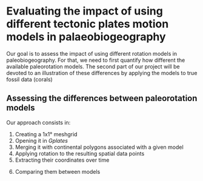 # Evaluating the impact of using different tectonic plates motion models in palaeobiogeography

Our goal is to assess the impact of using different rotation models in paleobiogeography. For that, we need to first quantify how different the available paleorotation models. The second part of our project will be devoted to an illustration of these differences by applying the models to true fossil data (corals)

## Assessing the differences between paleorotation models

Our approach consists in:
<ol>
  <li> Creating a 1x1° meshgrid
  <li> Opening it in *Gplates*
  <li> Merging it with continental polygons associated with a given model
  <li> Applying rotation to the resulting spatial data points
  <li> Extracting their coordinates over time
  <li> Comparing them between models